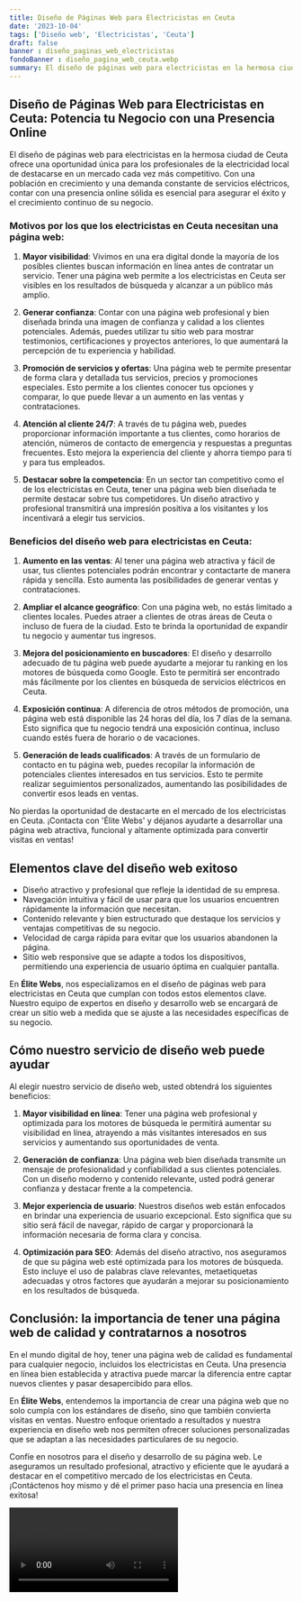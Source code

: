 ```yaml
---
title: Diseño de Páginas Web para Electricistas en Ceuta
date: '2023-10-04'
tags: ['Diseño web', 'Electricistas', 'Ceuta']
draft: false
banner : diseño_paginas_web_electricistas
fondoBanner : diseño_pagina_web_ceuta.webp
summary: El diseño de páginas web para electricistas en la hermosa ciudad de Ceuta ofrece una oportunidad única para los profesionales de la electricidad local de destacarse en un mercado cada vez más competitivo. Con una población en crecimiento y una demanda constante de servicios eléctricos, contar con una presencia online sólida es esencial para asegurar el éxito y el crecimiento continuo de su negocio.
---
```


## Diseño de Páginas Web para Electricistas en Ceuta: Potencia tu Negocio con una Presencia Online

El diseño de páginas web para electricistas en la hermosa ciudad de Ceuta ofrece una oportunidad única para los profesionales de la electricidad local de destacarse en un mercado cada vez más competitivo. Con una población en crecimiento y una demanda constante de servicios eléctricos, contar con una presencia online sólida es esencial para asegurar el éxito y el crecimiento continuo de su negocio.

### Motivos por los que los electricistas en Ceuta necesitan una página web:

1. **Mayor visibilidad**: Vivimos en una era digital donde la mayoría de los posibles clientes buscan información en línea antes de contratar un servicio. Tener una página web permite a los electricistas en Ceuta ser visibles en los resultados de búsqueda y alcanzar a un público más amplio.

2. **Generar confianza**: Contar con una página web profesional y bien diseñada brinda una imagen de confianza y calidad a los clientes potenciales. Además, puedes utilizar tu sitio web para mostrar testimonios, certificaciones y proyectos anteriores, lo que aumentará la percepción de tu experiencia y habilidad.

3. **Promoción de servicios y ofertas**: Una página web te permite presentar de forma clara y detallada tus servicios, precios y promociones especiales. Esto permite a los clientes conocer tus opciones y comparar, lo que puede llevar a un aumento en las ventas y contrataciones.

4. **Atención al cliente 24/7**: A través de tu página web, puedes proporcionar información importante a tus clientes, como horarios de atención, números de contacto de emergencia y respuestas a preguntas frecuentes. Esto mejora la experiencia del cliente y ahorra tiempo para ti y para tus empleados.

5. **Destacar sobre la competencia**: En un sector tan competitivo como el de los electricistas en Ceuta, tener una página web bien diseñada te permite destacar sobre tus competidores. Un diseño atractivo y profesional transmitirá una impresión positiva a los visitantes y los incentivará a elegir tus servicios.

### Beneficios del diseño web para electricistas en Ceuta:

1. **Aumento en las ventas**: Al tener una página web atractiva y fácil de usar, tus clientes potenciales podrán encontrar y contactarte de manera rápida y sencilla. Esto aumenta las posibilidades de generar ventas y contrataciones.

2. **Ampliar el alcance geográfico**: Con una página web, no estás limitado a clientes locales. Puedes atraer a clientes de otras áreas de Ceuta o incluso de fuera de la ciudad. Esto te brinda la oportunidad de expandir tu negocio y aumentar tus ingresos.

3. **Mejora del posicionamiento en buscadores**: El diseño y desarrollo adecuado de tu página web puede ayudarte a mejorar tu ranking en los motores de búsqueda como Google. Esto te permitirá ser encontrado más fácilmente por los clientes en búsqueda de servicios eléctricos en Ceuta.

4. **Exposición continua**: A diferencia de otros métodos de promoción, una página web está disponible las 24 horas del día, los 7 días de la semana. Esto significa que tu negocio tendrá una exposición continua, incluso cuando estés fuera de horario o de vacaciones.

5. **Generación de leads cualificados**: A través de un formulario de contacto en tu página web, puedes recopilar la información de potenciales clientes interesados en tus servicios. Esto te permite realizar seguimientos personalizados, aumentando las posibilidades de convertir esos leads en ventas.

No pierdas la oportunidad de destacarte en el mercado de los electricistas en Ceuta. ¡Contacta con 'Élite Webs' y déjanos ayudarte a desarrollar una página web atractiva, funcional y altamente optimizada para convertir visitas en ventas!

<GifSeo />

<Cta />

## Elementos clave del diseño web exitoso

- Diseño atractivo y profesional que refleje la identidad de su empresa.
- Navegación intuitiva y fácil de usar para que los usuarios encuentren rápidamente la información que necesitan.
- Contenido relevante y bien estructurado que destaque los servicios y ventajas competitivas de su negocio.
- Velocidad de carga rápida para evitar que los usuarios abandonen la página.
- Sitio web responsive que se adapte a todos los dispositivos, permitiendo una experiencia de usuario óptima en cualquier pantalla.

En **Élite Webs**, nos especializamos en el diseño de páginas web para electricistas en Ceuta que cumplan con todos estos elementos clave. Nuestro equipo de expertos en diseño y desarrollo web se encargará de crear un sitio web a medida que se ajuste a las necesidades específicas de su negocio.

## Cómo nuestro servicio de diseño web puede ayudar

Al elegir nuestro servicio de diseño web, usted obtendrá los siguientes beneficios:

1. **Mayor visibilidad en línea**: Tener una página web profesional y optimizada para los motores de búsqueda le permitirá aumentar su visibilidad en línea, atrayendo a más visitantes interesados en sus servicios y aumentando sus oportunidades de venta.

2. **Generación de confianza**: Una página web bien diseñada transmite un mensaje de profesionalidad y confiabilidad a sus clientes potenciales. Con un diseño moderno y contenido relevante, usted podrá generar confianza y destacar frente a la competencia.

3. **Mejor experiencia de usuario**: Nuestros diseños web están enfocados en brindar una experiencia de usuario excepcional. Esto significa que su sitio será fácil de navegar, rápido de cargar y proporcionará la información necesaria de forma clara y concisa.

4. **Optimización para SEO**: Además del diseño atractivo, nos aseguramos de que su página web esté optimizada para los motores de búsqueda. Esto incluye el uso de palabras clave relevantes, metaetiquetas adecuadas y otros factores que ayudarán a mejorar su posicionamiento en los resultados de búsqueda.

## Conclusión: la importancia de tener una página web de calidad y contratarnos a nosotros

En el mundo digital de hoy, tener una página web de calidad es fundamental para cualquier negocio, incluidos los electricistas en Ceuta. Una presencia en línea bien establecida y atractiva puede marcar la diferencia entre captar nuevos clientes y pasar desapercibido para ellos.

En **Élite Webs**, entendemos la importancia de crear una página web que no solo cumpla con los estándares de diseño, sino que también convierta visitas en ventas. Nuestro enfoque orientado a resultados y nuestra experiencia en diseño web nos permiten ofrecer soluciones personalizadas que se adaptan a las necesidades particulares de su negocio.

Confíe en nosotros para el diseño y desarrollo de su página web. Le aseguramos un resultado profesional, atractivo y eficiente que le ayudará a destacar en el competitivo mercado de los electricistas en Ceuta. ¡Contáctenos hoy mismo y dé el primer paso hacia una presencia en línea exitosa!

<Video />

<CtaBot job='Electricistas' city='Ceuta'/>

<Gmaps query='Ceuta+españa+maps' />